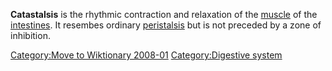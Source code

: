 [[Category:Move to Wiktionary 2008-01]]
{{Orphan|date=July 2006}} 
'''Catastalsis''' is the rhythmic contraction and relaxation of the [[muscle]] of the [[intestine]]s. It resembes ordinary [[peristalsis]] but is not preceded by a zone of inhibition.
{{digestive-stub}}
[[Category:Digestive system]]